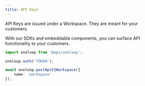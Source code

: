 ```yaml
---
title: API Keys
---
```


API Keys are issued under a Workspace. They are meant for your customers. 

With our SDKs and embeddable components, you can surface API functionality to your customers.

<CodeGroup>

```typescript typescript
import oneloop from '@api/oneloop';

oneloop.auth('TOKEN');

await oneloop.postApiV1Workspace({
    name: 'workspace'
});
```


</CodeGroup>

